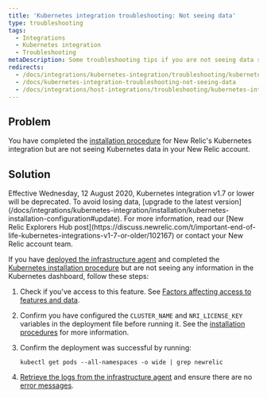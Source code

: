 ```yaml
---
title: 'Kubernetes integration troubleshooting: Not seeing data'
type: troubleshooting
tags:
  - Integrations
  - Kubernetes integration
  - Troubleshooting
metaDescription: Some troubleshooting tips if you are not seeing data show up for your New Relic Kubernetes integration.
redirects:
  - /docs/integrations/kubernetes-integration/troubleshooting/kubernetes-integration-troubleshooting-not-seeing-data
  - /docs/kubernetes-integration-troubleshooting-not-seeing-data
  - /docs/integrations/host-integrations/troubleshooting/kubernetes-integration-troubleshooting-not-seeing-data
---
```


## Problem

You have completed the [installation procedure](/docs/kubernetes-monitoring-integration#install) for New Relic's Kubernetes integration but are not seeing Kubernetes data in your New Relic account.

## Solution

<Callout variant="important">
  Effective Wednesday, 12 August 2020, Kubernetes integration v1.7 or lower will be deprecated. To avoid losing data, [upgrade to the latest version](/docs/integrations/kubernetes-integration/installation/kubernetes-installation-configuration#update). For more information, read our [New Relic Explorers Hub post](https://discuss.newrelic.com/t/important-end-of-life-kubernetes-integrations-v1-7-or-older/102167) or contact your New Relic account team.
</Callout>

If you have [deployed the infrastructure agent](#install) and completed the [Kubernetes installation procedure](/docs/kubernetes-monitoring-integration#install) but are not seeing any information in the Kubernetes dashboard, follow these steps:

1. Check if you've access to this feature. See [Factors affecting access to features and data](/docs/accounts/accounts-billing/general-account-settings/factors-affecting-access-features-data).
2. Confirm you have configured the `CLUSTER_NAME` and `NRI_LICENSE_KEY` variables in the deployment file before running it. See the [installation procedures](/docs/integrations/host-integrations/host-integrations-list/kubernetes-monitoring-integration#install) for more information.
3. Confirm the deployment was successful by running:

   ```
   kubectl get pods --all-namespaces -o wide | grep newrelic
   ```
4. [Retrieve the logs from the infrastructure agent](/docs/integrations/kubernetes-integration/troubleshooting/get-logs-version) and ensure there are no [error messages](/docs/integrations/host-integrations/troubleshooting/kubernetes-integration-troubleshooting-error-messages).
